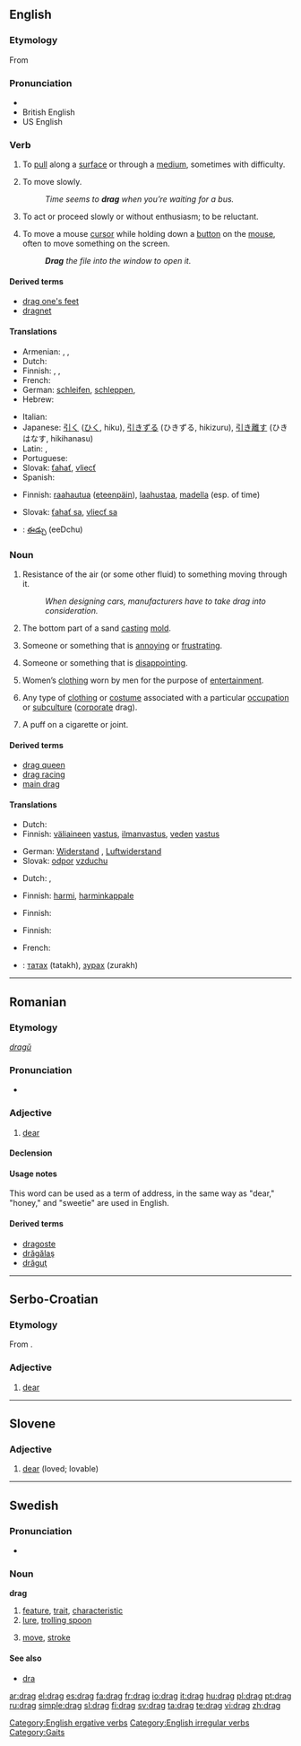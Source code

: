 {{wikipedia}}
==English==

===Etymology===
From {{etyl|non}} {{term|draga||lang=non}}

===Pronunciation===
* {{audio|En-us-drag.ogg|audio (US)}}
* British English {{SAMPA|/dr\{g/}}
* US English {{SAMPA|/dZr\`{g/}}
*: {{rhymes|æɡ}}

===Verb===
{{en-verb|drags|dragging|'''[[dragged]] '''or, in some dialects,''' [[drug]]'''}}

# {{transitive}} To [[pull]] along a [[surface]] or through a [[medium]], sometimes with difficulty.
# {{intransitive}} To move slowly.
#: ''Time seems to '''drag''' when you’re waiting for a bus.''
# {{idiom|drag one's feet}} To act or proceed slowly or without enthusiasm; to be reluctant.
# {{computer}} To move a mouse [[cursor]] while holding down a [[button]] on the [[mouse]], often to move something on the screen.
#: '''''Drag''' the file into the window to open it.''

====Derived terms====
* [[drag one's feet]]
* [[dragnet]]

====Translations====
{{trans-top|to pull along a surface}}
* Armenian: {{t-|hy|քաշել|tr=k'ašel|sc=Armn|xs=Armenian}}, {{t|hy|քարշ տալ|tr=k'arš tal|sc=Armn|xs=Armenian}}, {{t-|hy|ձգել|tr=jgel|sc=Armn|xs=Armenian}}
* Dutch: {{t-|nl|slepen}}
* Finnish: {{t+|fi|raahata}}, {{t+|fi|kiskoa}}, {{t+|fi|vetää}}
* French: {{t+|fr|traîner}}
* German: [[schleifen]], [[schleppen]],
* Hebrew: {{t|he|גרר|m|tr=garar|sc=Hebr}}
{{trans-mid}}
* Italian: {{t+|it|trainare}}
* Japanese: [[引く]] ([[ひく]], hiku), [[引きずる]] (ひきずる, hikizuru), [[引き離す]] (ひきはなす, hikihanasu)
* Latin: {{t|la|trahere}},  {{t|la|trahi|alt=trahī}}
* Portuguese: {{t+|pt|arrastar}}
* Slovak: [[ťahať]], [[vliecť]]
* Spanish: {{t+|es|arrastrar}}
{{trans-bottom}}

{{trans-top|to move slowly}}
* Finnish: [[raahautua]] ([[eteenpäin]]), [[laahustaa]], [[madella]] (esp. of time)
{{trans-mid}}
* Slovak: [[ťahať sa]], [[vliecť sa]]
{{trans-bottom}}

{{checktrans-top}}
* {{ttbc|Telugu}}: [[ఈడ్చు]] (eeDchu)
{{trans-bottom}}

===Noun===
{{en-noun|s|-}}

# {{uncountable}} Resistance of the air (or some other fluid) to something moving through it.
#: ''When designing cars, manufacturers have to take drag into consideration.''
# {{countable}} {{context|foundry}} The bottom part of a sand [[casting]] [[mold]].
# {{countable}} {{slang}} Someone or something that is [[annoying]] or [[frustrating]].
# {{countable}} {{slang}} Someone or something that is [[disappointing]].
# {{uncountable}} {{slang}} Women’s [[clothing]] worn by men for the purpose of [[entertainment]].
# {{uncountable}} {{slang}} Any type of [[clothing]] or [[costume]] associated with a particular [[occupation]] or [[subculture]] ([[corporate]] drag).
# A puff on a cigarette or joint.

====Derived terms====
* [[drag queen]]
* [[drag racing]]
* [[main drag]]

====Translations====
{{trans-top|resistance of the air (or some other fluid) to something moving through it}}
* Dutch: {{t|nl|luchtweerstand}}
* Finnish: [[väliaine|väliaineen]] [[vastus]], [[ilmanvastus]], [[vesi|veden]] [[vastus]]
{{trans-mid}}
* German: [[Widerstand]] {{m}}, [[Luftwiderstand]] {{m}}
* Slovak: [[odpor]] [[vzduch|vzduchu]] {{m}}
{{trans-bottom}}

{{trans-top|someone or something that is annoying or frustrating}}
* Dutch: {{t-|nl|belemmering}}, {{t|nl|hinderpaal}}
{{trans-mid}}
* Finnish: [[harmi]], [[harminkappale]]
{{trans-bottom}}

{{trans-top|someone or something that is disappointing}}
* Finnish: {{t-|fi|pettymys}}
{{trans-mid}}
{{trans-bottom}}

{{trans-top|(slang) women’s clothing worn by men}}
<!-- Only SLANG here, please -->
* Finnish: {{t+|fi|drag}}
{{trans-mid}}
{{trans-bottom}}

{{trans-top|puff on cigarette}}
* French: {{t+|fr|taffe|f}}
{{trans-mid}}
{{trans-bottom}}

{{checktrans-top}}
* {{ttbc|Mongolian}}: [[татах]] (tatakh), [[зурах]] (zurakh)
{{trans-bottom}}

[[Category:English ergative verbs]]
[[Category:English irregular verbs]]
[[Category:Gaits]]

----

==Romanian==

===Etymology===
{{etyl|sla|ro}} ''[[dragŭ]]''

===Pronunciation===
* {{IPA|[drag]|lang=ro}}

===Adjective===
{{ro-adj|4}}

# [[dear]]

====Declension====
{{ro-adj-4|drag}}

====Usage notes====
This word can be used as a term of address, in the same way as "dear," "honey," and "sweetie" are used in English.

====Derived terms====
* [[dragoste]]
* [[drăgălaş]]
* [[drăguţ]]

----

==Serbo-Croatian==

===Etymology===
From {{proto|Slavic|dorgъ|lang=sh}}.

===Adjective===
{{sh-adjective|head=drȃg|def=dragi|def_a=drȃgī|comp=draži|comp_a=drȁžī|r|драг|дра̑г}}

# [[dear]]

----

==Slovene==

===Adjective===
{{infl|sl|adjective|g=m}}

# [[dear]] (loved; lovable)

{{tbot entry|Slovene|dear|2008|April|sl}}

----

==Swedish==

===Pronunciation===
* {{audio|Sv-drag.ogg|Audio}}

===Noun===
{{sv-noun-n-zero}}
'''drag''' {{n}}

# [[feature]], [[trait]], [[characteristic]]
# [[lure]], [[trolling spoon]]
# {{chess|lang=sv}} [[move]], [[stroke]]

====See also====
* [[dra]]

[[ar:drag]]
[[el:drag]]
[[es:drag]]
[[fa:drag]]
[[fr:drag]]
[[io:drag]]
[[it:drag]]
[[hu:drag]]
[[pl:drag]]
[[pt:drag]]
[[ru:drag]]
[[simple:drag]]
[[sl:drag]]
[[fi:drag]]
[[sv:drag]]
[[ta:drag]]
[[te:drag]]
[[vi:drag]]
[[zh:drag]]